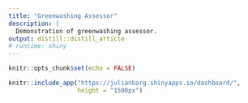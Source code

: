 ```yaml
---
title: "Greenwashing Assessor"
description: |
  Demonstration of greenwashing assessor.
output: distill::distill_article
# runtime: shiny
---
```


```r
knitr::opts_chunk$set(echo = FALSE)
```

```r
knitr::include_app("https://julianbarg.shinyapps.io/dashboard/", 
                   height = "1500px")
```
